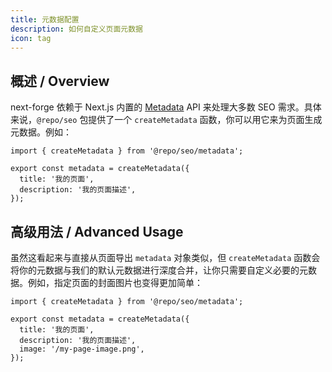 ```yaml
---
title: 元数据配置
description: 如何自定义页面元数据
icon: tag
---
```


## 概述 / Overview

next-forge 依赖于 Next.js 内置的 [Metadata](https://nextjs.org/docs/app/building-your-application/optimizing/metadata) API 来处理大多数 SEO 需求。具体来说，`@repo/seo` 包提供了一个 `createMetadata` 函数，你可以用它来为页面生成元数据。例如：

```tsx page.tsx
import { createMetadata } from '@repo/seo/metadata';

export const metadata = createMetadata({
  title: '我的页面',
  description: '我的页面描述',
});
```

## 高级用法 / Advanced Usage

虽然这看起来与直接从页面导出 `metadata` 对象类似，但 `createMetadata` 函数会将你的元数据与我们的默认元数据进行深度合并，让你只需要自定义必要的元数据。例如，指定页面的封面图片也变得更加简单：

```tsx page.tsx {6}
import { createMetadata } from '@repo/seo/metadata';

export const metadata = createMetadata({
  title: '我的页面',
  description: '我的页面描述',
  image: '/my-page-image.png',
});
```
